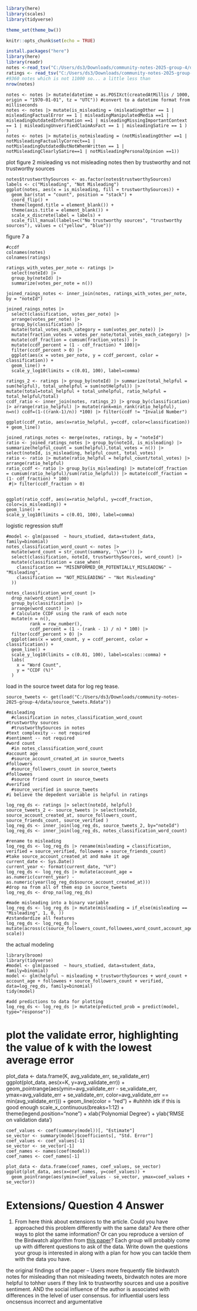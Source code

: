 ```r
library(here)
library(scales)
library(tidyverse)

theme_set(theme_bw())

knitr::opts_chunk$set(echo = TRUE)
```

```r
install.packages("here")
library(here)
library(readr)
notes <-read_tsv("C:/Users/ds3/Downloads/community-notes-2025-group-4/data/notes.tsv")
ratings <- read_tsv("C:/Users/ds3/Downloads/community-notes-2025-group-4/data/ratings.tsv")
#9360 notes which is not 11000 so... a little less than
nrow(notes)
```

```r-data-cleaning
notes <- notes |> mutate(datetime = as.POSIXct(createdAtMillis / 1000, origin = "1970-01-01", tz = "UTC")) #convert to a datetime format from milliseconds
notes <- notes |> mutate(is_misleading = (misleadingOther == 1 | misleadingFactualError == 1 | misleadingManipulatedMedia ==1 | misleadingOutdatedInformation ==1 | misleadingMissingImportantContext == 1 | misleadingUnverifiedClaimAsFact == 1 | misleadingSatire == 1 ) )
notes <- notes |> mutate(is_notmisleading = (notMisleadingOther ==1 | notMisleadingFactuallyCorrect==1 | notMisleadingOutdatedButNotWhenWritten == 1 | notMisleadingClearlySatire==1 | notMisleadingPersonalOpinion ==1))
```
plot figure 2 misleading vs not misleading notes then by trustworthy and not trustworthy sources
```r-plot-figure2
notes$trustworthySources <- as.factor(notes$trustworthySources)
labels <- c("Misleading", "Not Misleading")
ggplot(notes, aes(x = is_misleading, fill = trustworthySources)) +
  geom_bar(stat = "count", position = "stack") +
  coord_flip() +
  theme(legend.title = element_blank()) +
  theme(axis.title = element_blank()) +
  scale_x_discrete(label = labels) +
  scale_fill_manual(labels=c("No trustworthy sources", "trustworthy sources"), values = c("yellow", "blue"))

```

figure 7 a 
```r-fig7a
#ccdf
colnames(notes)
colnames(ratings)
 
ratings_with_votes_per_note <- ratings |>
  select(noteId) |>
  group_by(noteId) |>
  summarize(votes_per_note = n())

joined_raings_notes <- inner_join(notes, ratings_with_votes_per_note, by = "noteId")
 
joined_raings_notes |>
  select(classification, votes_per_note) |>
  arrange(votes_per_note) |>
  group_by(classification) |>
  mutate(total_votes_each_category = sum(votes_per_note)) |>
  mutate(fraction_votes = votes_per_note/total_votes_each_category) |>
  mutate(cdf_fraction = cumsum(fraction_votes)) |>
  mutate(ccdf_percent = (1 - cdf_fraction) * 100)|>
  filter(ccdf_percent > 0) |>
  ggplot(aes(x = votes_per_note, y = ccdf_percent, color = classification)) +
  geom_line() +
  scale_y_log10(limits = c(0.01, 100), label=comma) 

```
```r-fig7a
ratings_2 <- ratings |> group_by(noteId) |> summarize(total_helpful = sum(helpful), total_unhelpful = sum(notHelpful)) |> mutate(total=total_helpful + total_unhelpful, ratio_helpful = total_helpful/total)
ccdf_ratio <- inner_join(notes, ratings_2) |> group_by(classification) |> arrange(ratio_helpful) |> mutate(rank=min_rank(ratio_helpful), n=n() ccdf=(1-((rank-1)/n)) *100) |> filter(ccdf != "Invalid Number")

ggplot(ccdf_ratio, aes(x=ratio_helpful, y=ccdf, color=classification)) + geom_line()
```


```r-fig7a-badway
joined_ratings_notes <- merge(notes, ratings, by = "noteId")
ratio <- joined_ratings_notes |> group_by(noteId, is_misleading) |> summarize(helpful_count = sum(helpful),total_votes = n()) |> select(noteId, is_misleading, helpful_count, total_votes)
ratio <- ratio |> mutate(ratio_helpful = helpful_count/total_votes) |> arrange(ratio_helpful)
ratio_ccdf <- ratio |> group_by(is_misleading) |> mutate(cdf_fraction = cumsum(ratio_helpful)/sum(ratio_helpful)) |> mutate(ccdf_fraction = (1- cdf_fraction) * 100) 
 #|> filter(ccdf_fraction > 0)


ggplot(ratio_ccdf, aes(x=ratio_helpful, y=ccdf_fraction, color=is_misleading)) +
geom_line() +
scale_y_log10(limits = c(0.01, 100), label=comma)
```

logistic regression stuff
```r-5c-yehtut-solution
#model <- glm(passed  ~ hours_studied, data=student_data, family=binomial)
notes_classification_word_count <- notes |>
  mutate(word_count = str_count(summary, '\\w+')) |>
  select(classification, noteId, trustworthySources, word_count) |>
  mutate(classification = case_when(
    classification == "MISINFORMED_OR_POTENTIALLY_MISLEADING" ~ "Misleading",
    classification == "NOT_MISLEADING" ~ "Not Misleading"
  ))

notes_classification_word_count |>
  drop_na(word_count) |>
  group_by(classification) |>
  arrange(word_count) |>
  # Calculate CCDF using the rank of each note
  mutate(n = n(),
         rank = row_number(),
         ccdf_percent = (1 - (rank - 1) / n) * 100) |>
  filter(ccdf_percent > 0) |>
  ggplot(aes(x = word_count, y = ccdf_percent, color = classification)) +
  geom_line() +
  scale_y_log10(limits = c(0.01, 100), label=scales::comma) +
  labs(
    x = "Word Count",
    y = "CCDF (%)"
  )

```
load in the source tweet data for log reg tease.
```r-load-tweet-data
source_tweets <- get(load("C:/Users/ds3/Downloads/community-notes-2025-group-4/data/source_tweets.Rdata"))
```

```r-logreg-features
#misleading
  #classification in notes_classification_word_count
#trustworthy sources
  #trustworthySources in notes
#text complexity -- not required 
#sentiment -- not required
#word count
  #in notes_classification_word_count
#account age
  #source_account_created_at in source_tweets
#followers
  #source_followers_count in source_tweets
#followees 
  #source friend count in source_tweets
#verified
  #source_verified in source_tweets
#i believe the depedent variable is helpful in ratings

log_reg_ds <- ratings |> select(noteId, helpful)
source_tweets_2 <- source_tweets |> select(noteId, source_account_created_at, source_followers_count, source_friends_count, source_verified )
log_reg_ds <- inner_join(log_reg_ds, source_tweets_2, by="noteId")
log_reg_ds <- inner_join(log_reg_ds, notes_classification_word_count)

#rename to misleading
log_reg_ds <- log_reg_ds |> rename(misleading = classification, verified = source_verified, followees = source_friends_count)
#take source_account_created_at and make it age
current_date <- Sys.Date()
current_year <- format(current_date, "%Y")
log_reg_ds <- log_reg_ds |> mutate(account_age = as.numeric(current_year) - as.numeric(year(log_reg_ds$source_account_created_at)))
#drop na from all of them esp in source_tweets
log_reg_ds <- drop_na(log_reg_ds)

#made misleading into a binary variable
log_reg_ds <- log_reg_ds |> mutate(misleading = if_else(misleading == "Misleading", 1, 0, ))
#zstandardize all features
log_reg_ds <- log_reg_ds |> mutate(across(c(source_followers_count,followees,word_count,account_age), scale))

```
the actual modeling
```r-logreg
library(broom)
library(tidyverse)
#model <- glm(passed  ~ hours_studied, data=student_data, family=binomial)
model <- glm(helpful ~ misleading + trustworthySources + word_count + account_age + followees + source_followers_count + verified, data=log_reg_ds, family=binomial)
tidy(model)

#add predictions to data for plotting
log_reg_ds <- log_reg_ds |> mutate(predicted_prob = predict(model, type="response"))
```
# plot the validate error, highlighting the value of k with the lowest average error
plot_data <- data.frame(K, avg_validate_err, se_validate_err)
ggplot(plot_data, aes(x=K, y=avg_validate_err)) +
  geom_pointrange(aes(ymin=avg_validate_err - se_validate_err,
                      ymax=avg_validate_err + se_validate_err,
                      color=avg_validate_err == min(avg_validate_err))) +
  geom_line(color = "red") + #uhhhh idk if this is good enough
  scale_x_continuous(breaks=1:12) +
  theme(legend.position="none") +
  xlab('Polynomial Degree') +
  ylab('RMSE on validation data')

```r-plot10
coef_values <- coef(summary(model))[, "Estimate"]
se_vector <- summary(model)$coefficients[, "Std. Error"]
coef_values <- coef_values[-1]
se_vector <- se_vector[-1]
coef_names <- names(coef(model))
coef_names <- coef_names[-1]

plot_data <- data.frame(coef_names, coef_values, se_vector)
ggplot(plot_data, aes(x=coef_names, y=coef_values)) +
  geom_pointrange(aes(ymin=coef_values - se_vector, ymax=coef_values + se_vector))

```

# Extensions/ Question 4 Answer
 1. From here think about extensions to the article. Could you have approached this problem differently with the same data? 
 Are there other ways to plot the same information? Or can you reproduce a version of the Birdwatch algorithm from
  [this paper](https://arxiv.org/pdf/2210.15723)? Each group will probably come up with different questions to ask of the data. 
  Write down the questions your group is interested in along with a plan for how you can tackle them with the data you have.

the original findings of the paper -- Users more frequently file birdwatch notes for misleading than not misleading tweets, birdwatch notes are more helpful to tohher users if they link to trustworthy sources and use a positive sentiment. AND the social influence of the author is associated with differences in the lelvel of user consensus. 
for influential users less oncsensus incorrect and argumentative  